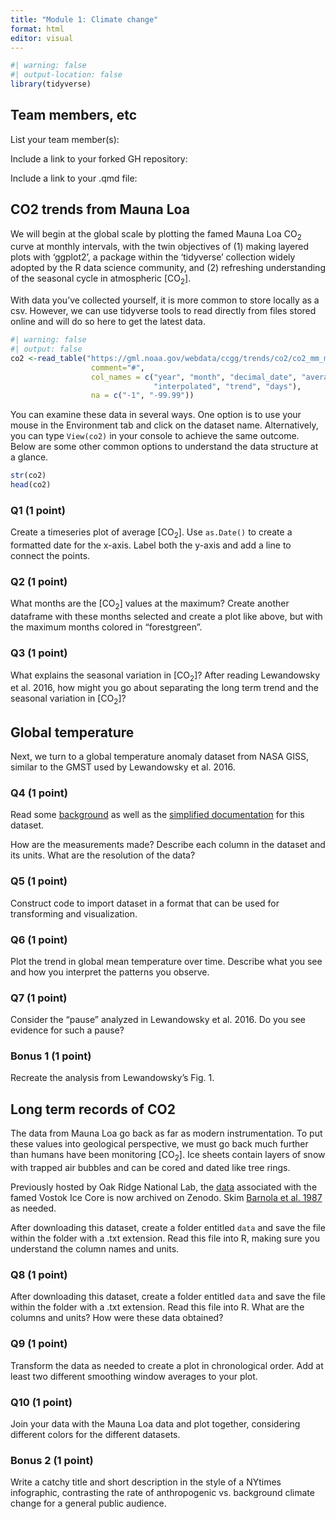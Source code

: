 ```yaml
---
title: "Module 1: Climate change"
format: html
editor: visual
---
```


```r
#| warning: false
#| output-location: false
library(tidyverse)
```
## Team members, etc
List your team member(s):

Include a link to your forked GH repository:

Include a link to your .qmd file:


## CO2 trends from Mauna Loa

We will begin at the global scale by plotting the famed Mauna Loa CO~2~ curve at monthly intervals, with the twin objectives of (1) making layered plots with 'ggplot2', a package within the 'tidyverse' collection widely adopted by the R data science community, and (2) refreshing understanding of the seasonal cycle in atmospheric \[CO~2~\].

With data you've collected yourself, it is more common to store locally as a csv. However, we can use tidyverse tools to read directly from files stored online and will do so here to get the latest data.

```r
#| warning: false
#| output: false
co2 <-read_table("https://gml.noaa.gov/webdata/ccgg/trends/co2/co2_mm_mlo.txt", 
                  comment="#",
                  col_names = c("year", "month", "decimal_date", "average",
                                "interpolated", "trend", "days"),
                  na = c("-1", "-99.99"))
```

You can examine these data in several ways. One option is to use your mouse in the Environment tab and click on the dataset name. Alternatively, you can type `View(co2)` in your console to achieve the same outcome. Below are some other common options to understand the data structure at a glance.

```r
str(co2)
head(co2)
```

### Q1 (1 point)

Create a timeseries plot of average \[CO~2~\]. Use `as.Date()` to create a formatted date for the x-axis. Label both the y-axis and add a line to connect the points.

### Q2 (1 point)

What months are the \[CO~2~\] values at the maximum? Create another dataframe with these months selected and create a plot like above, but with the maximum months colored in "forestgreen".

### Q3 (1 point)

What explains the seasonal variation in \[CO~2~\]? After reading Lewandowsky et al. 2016, how might you go about separating the long term trend and the seasonal variation in \[CO~2~\]?

## Global temperature

Next, we turn to a global temperature anomaly dataset from NASA GISS, similar to the GMST used by Lewandowsky et al. 2016.

### Q4 (1 point)

Read some [background](https://data.giss.nasa.gov/gistemp/history/background.html) as well as the [simplified documentation](https://climate.nasa.gov/vital-signs/global-temperature/?intent=121) for this dataset.

How are the measurements made? Describe each column in the dataset and its units. What are the resolution of the data?

### Q5 (1 point)

Construct code to import dataset in a format that can be used for transforming and visualization.

### Q6 (1 point)

Plot the trend in global mean temperature over time. Describe what you see and how you interpret the patterns you observe.

### Q7 (1 point)

Consider the "pause" analyzed in Lewandowsky et al. 2016. Do you see evidence for such a pause? 

### Bonus 1 (1 point)
Recreate the analysis from Lewandowsky's Fig. 1.

## Long term records of CO2

The data from Mauna Loa go back as far as modern instrumentation. To put these values into geological perspective, we must go back much further than humans have been monitoring \[CO~2~\]. Ice sheets contain layers of snow with trapped air bubbles and can be cored and dated like tree rings.

Previously hosted by Oak Ridge National Lab, the [data](https://zenodo.org/records/3678928) associated with the famed Vostok Ice Core is now archived on Zenodo. Skim [Barnola et al. 1987](https://www.nature.com/articles/329408a0) as needed.

After downloading this dataset, create a folder entitled `data` and save the file within the folder with a .txt extension. Read this file into R, making sure you understand the column names and units.

### Q8 (1 point)

After downloading this dataset, create a folder entitled `data` and save the file within the folder with a .txt extension. Read this file into R. What are the columns and units? How were these data obtained?

### Q9 (1 point)

Transform the data as needed to create a plot in chronological order. Add at least two different smoothing window averages to your plot.

### Q10 (1 point)

Join your data with the Mauna Loa data and plot together, considering different colors for the different datasets.

### Bonus 2 (1 point)
Write a catchy title and short description in the style of a NYtimes infographic, contrasting the rate of anthropogenic vs. background climate change for a general public audience.
